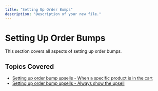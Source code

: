 ```yaml
---
title: "Setting Up Order Bumps"
description: "Description of your new file."
---
```


# Setting Up Order Bumps

This section covers all aspects of setting up order bumps.

## Topics Covered

- [Setting up order bump upsells - When a specific product is in the cart](https://docs.apptics.ai/Setting-Up-Order-Bumps/Setting-up-Order-Bump-Upsells-When-a-Specific-Product-is-in-the-Cart)
- [Setting up order bump upsells - Always show the upsell](https://docs.apptics.ai/Setting-Up-Order-Bumps/Setting-up-order-bump-upsells-Always-Show-the-Upsells)